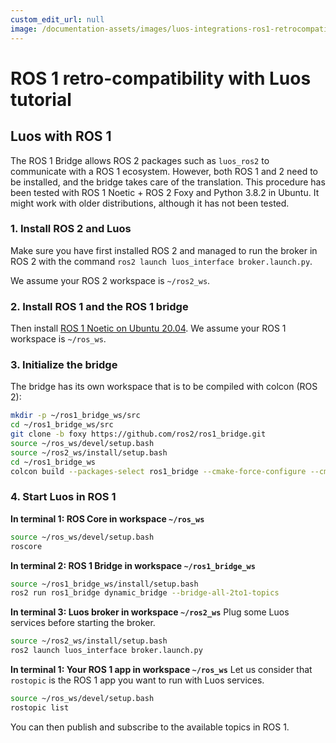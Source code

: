 ```yaml
---
custom_edit_url: null
image: /documentation-assets/images/luos-integrations-ros1-retrocompatibility-banner.png
---
```



# ROS 1 retro-compatibility with Luos tutorial

## Luos with ROS 1

The ROS 1 Bridge allows ROS 2 packages such as `luos_ros2` to communicate with a ROS 1 ecosystem. However, both ROS 1 and 2 need to be installed, and the bridge takes care of the translation.
This procedure has been tested with ROS 1 Noetic + ROS 2 Foxy and Python 3.8.2 in Ubuntu. It might work with older distributions, although it has not been tested.

### 1. Install ROS 2 and Luos

Make sure you have first installed ROS 2 and managed to run the broker in ROS 2 with the command `ros2 launch luos_interface broker.launch.py`.

We assume your ROS 2 workspace is `~/ros2_ws`.

### 2. Install ROS 1 and the ROS 1 bridge

Then install <a href="http://wiki.ros.org/noetic/Installation/Ubuntu" target="_blank">ROS 1 Noetic on Ubuntu 20.04<IconExternalLink width="10"></IconExternalLink></a>.
We assume your ROS 1 workspace is `~/ros_ws`.

### 3. Initialize the bridge

The bridge has its own workspace that is to be compiled with colcon (ROS 2):

```bash
mkdir -p ~/ros1_bridge_ws/src
cd ~/ros1_bridge_ws/src
git clone -b foxy https://github.com/ros2/ros1_bridge.git
source ~/ros_ws/devel/setup.bash
source ~/ros2_ws/install/setup.bash
cd ~/ros1_bridge_ws
colcon build --packages-select ros1_bridge --cmake-force-configure --cmake-args -DBUILD_TESTING=FALSE
```

### 4. Start Luos in ROS 1

**In terminal 1: ROS Core in workspace `~/ros_ws`**

```bash
source ~/ros_ws/devel/setup.bash
roscore
```

**In terminal 2: ROS 1 Bridge in workspace `~/ros1_bridge_ws`**

```bash
source ~/ros1_bridge_ws/install/setup.bash
ros2 run ros1_bridge dynamic_bridge --bridge-all-2to1-topics
```

**In terminal 3: Luos broker in workspace `~/ros2_ws`**
Plug some Luos services before starting the broker.

```bash
source ~/ros2_ws/install/setup.bash
ros2 launch luos_interface broker.launch.py
```

**In terminal 1: Your ROS 1 app in workspace `~/ros_ws`**
Let us consider that `rostopic` is the ROS 1 app you want to run with Luos services.

```bash
source ~/ros_ws/devel/setup.bash
rostopic list
```

You can then publish and subscribe to the available topics in ROS 1.
